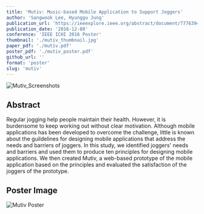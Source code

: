 ```yaml
---
title: 'Mutiv: Music-based Mobile Application to Support Joggers'
author: 'Sangwook Lee, Hyunggu Jung'
publication_url: 'https://ieeexplore.ieee.org/abstract/document/7776394'
publication_date: '2016-12-08'
conference: 'IEEE ICHI 2016 Poster'
thumbnail: './mutiv_thumbnail.jpg'
paper_pdf: './mutiv.pdf'
poster_pdf: './mutiv_poster.pdf'
github_url: ''
format: 'poster'
slug: 'mutiv'
---
```


![Mutiv_Screenshots](./mutiv_screenshot.png)

## Abstract

Regular jogging help people maintain their health.
However, it is burdensome to keep working out without clear motivation.
Although mobile applications has been developed to overcome the challenge, little is known about the guildelines for designing mobile applications that address the needs and barriers of joggers.
In this study, we identified joggers' needs and barriers and used them to produce ten principles for designing mobile applications.
We then created Mutiv, a web-based prototype of the mobile application based on the principles and evaluated the satisfaction of the joggers of the prototype.

## Poster Image

![Mutiv Poster](./mutiv_poster.png)
